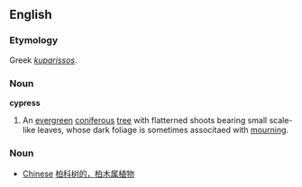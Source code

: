 ==English==

===Etymology===
Greek ''[[kuparissos]]''.

===Noun===
'''cypress'''
# An [[evergreen]] [[coniferous]] [[tree]] with flatterned shoots bearing small scale-like leaves, whose dark foliage is sometimes associtaed with [[mourning]].

===Noun===

*[[Chinese]] [[柏科树的，柏木属植物]]
